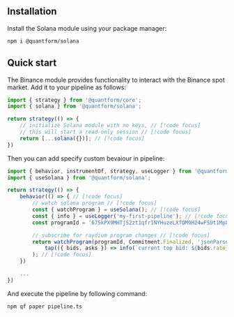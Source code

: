 ## Installation

Install the Solana module using your package manager:

```bash
npm i @quantform/solana
```

## Quick start

The Binance module provides functionality to interact with the Binance spot market. Add it to your pipeline as follows:

```typescript
import { strategy } from '@quantform/core';
import { solana } from '@quantform/solana';

return strategy(() => {
    // initialize Solana module with no keys, // [!code focus]
    // this will start a read-only session // [!code focus]
    return [...solana({})]; // [!code focus]
})
```

Then you can add specify custom bevaiour in pipeline:

```typescript
import { behavior, instrumentOf, strategy, useLogger } from '@quantform/core';
import { useSolana } from '@quantform/solana';

return strategy(() => {
    behavior(() => { // [!code focus]
        // watch solana program // [!code focus]
        const { watchProgram } = useSolana(); // [!code focus]
        const { info } = useLogger('my-first-pipeline'); // [!code focus]
        const programId = '675kPX9MHTjS2zt1qfr1NYHuzeLXfQM9H24wFSUt1Mp8';  // [!code focus]

        // subscribe for raydium program changes // [!code focus]
        return watchProgram(programId, Commitment.Finalized, 'jsonParsed').pipe( // [!code focus]
            tap(({ bids, asks }) => info(`current top bid: ${bids.rate}, ask: ${asks.rate}`)) // [!code focus]
        ); // [!code focus]
    })

    ...
})
```

And execute the pipeline by following command:

```bash
npm qf paper pipeline.ts
```